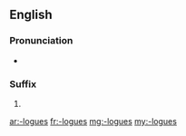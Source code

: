 ==English==

===Pronunciation===
* {{a|UK}} {{IPA|/lɒɡz/}}

===Suffix===
{{head|en|suffix}}

# {{plural of|-logue}}

[[ar:-logues]]
[[fr:-logues]]
[[mg:-logues]]
[[my:-logues]]